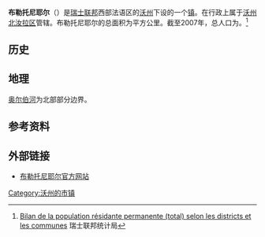 {{瑞士市镇信息框
 | 市镇名称= 布勒托尼耶尔
 | 原文名称             = {{lang|fr|Bretonnières}}
 | 图片                = Bretonnieres-Strasse.jpg
 | 纹章 = Bretonnieres-coat of arms.svg
 | 语言                   = [[法语|法语]]
 | 所属州               = 沃州
 | iso-code-region = 
 | 所属区               = [[沃州北汝拉区|沃州北汝拉区]]
 | lat_d=46|lat_m=43|lat_NS=N|long_d=6|long_m=28|long_EW=E
 | 邮政编码        = 1329
 | 市镇代码        = 5748
 | 面积                 = {{smn|5.45|5|100}}
 | 平均海拔        =  674
 | 人口               = {{smn|202|6}}
 | 主页  = www.bretonnieres.ch
 | 市镇长           = François Berthoud
 | 相邻市镇             = 
 | 友好城市             = 
|地图文件             = Karte Gemeinde Bretonnières 2012.png
|}}
'''布勒托尼耶尔'''（{{lang-fr|Bretonnières}}）是[[瑞士联邦|瑞士联邦]]西部法语区的[[沃州|沃州]]下设的一个[[瑞士市镇|镇]]。在行政上属于[[沃州北汝拉区|沃州北汝拉区]]管辖。布勒托尼耶尔的总面积为{{smn|5.45|5|100}}平方公里。截至2007年，总人口为{{smn|202|6}}。<ref>{{fr}}[http://www.bfs.admin.ch/bfs/portal/fr/index/themen/01/02/blank/key/raeumliche_verteilung/kantone__gemeinden.Document.67263.xls Bilan de la population résidante permanente (total) selon les districts et les communes] {{webarchive|url=https://web.archive.org/web/20160325055143/http://www.bfs.admin.ch/bfs/portal/fr/index/themen/01/02/blank/key/raeumliche_verteilung/kantone__gemeinden.Document.67263.xls |date=2016-03-25 }} 瑞士联邦统计局</ref>

==历史==

==地理==
[[奥尔伯河|奥尔伯河]]为北部部分边界。

==参考资料==
{{reflist}}

==外部链接==
*{{fr}}[http://www.bretonnieres.ch 布勒托尼耶尔官方网站]

{{DEFAULTSORT:Bretonnières}}
{{沃州北汝拉区行政区划}}
[[Category:沃州的市镇|Category:沃州的市镇]]